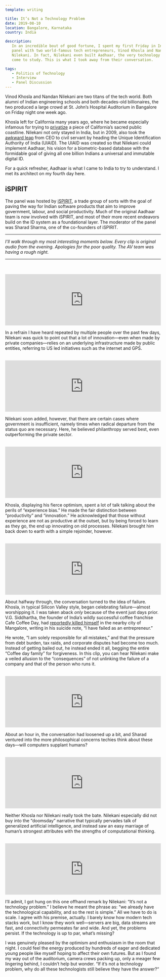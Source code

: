```yaml
---
template: writing

title: It’s Not a Technology Problem
date: 2019-08-10
location: Bangalore, Karnataka
country: India

description:
   In an incredible bout of good fortune, I spent my first Friday in India at a
   panel with two world-famous tech entrepreneurs, Vinod Khosla and Nandan
   Nilekani. In fact, Nilekani even built Aadhaar, the very technology I have
   come to study. This is what I took away from their conversation.

tags:
   - Politics of Technology
   - Interview
   - Panel Discussion
---
```


Vinod Khosla and Nandan Nilekani are two titans of the tech world. Both alumni
of Indian engineering schools and both decades-old billionaires, the two
produced a large crowd at St. John’s Hospital Auditorium in Bangalore on Friday
night one week ago.

Khosla left for California many years ago, where he became especially infamous
for trying to
[privatize](https://www.nytimes.com/2018/08/30/technology/vinod-khosla-beach.html)
a piece of California’s sacred public coastline. Nilekani not only stayed in
India, but in 2009, also took the
[awkward leap](https://www.newyorker.com/magazine/2011/10/03/the-i-d-man) from
CEO to civil servant by heading the Unique Identification Authority of India
(UIAID). The UIAID was created so that Nilekani could implement Aadhaar, his
vision for a biometric-based database with the formidable goal of giving all one
billion Indians a universal and immutable digital ID.

For a quick refresher, Aadhaar is what I came to India to try to understand. I
met its architect on my fourth day here.

## iSPIRIT

The panel was hosted by [iSPIRIT](http://ispirt.in/), a trade group of sorts
with the goal of paving the way for Indian software products that aim to improve
government, labour, and social productivity. Much of the original Aadhaar team
is now involved with iSPIRIT, and most of their more recent endeavors build on
the ID system as a foundational layer. The moderator of the panel was Sharad
Sharma, one of the co-founders of iSPIRIT.

---

_I’ll walk through my most interesting moments below. Every clip is original
audio from the evening. Apologies for the poor quality. The AV team was having a
rough night._

---

<br />

<br />

<iframe
	width='100%'
	height='166'
	scrolling='no'
	frameborder='no'
	allow='autoplay'
	src='https://w.soundcloud.com/player/?url=https%3A//api.soundcloud.com/tracks/663415382&color=%23383637&auto_play=false&hide_related=false&show_comments=true&show_user=true&show_reposts=false&show_teaser=true'></iframe>

In a refrain I have heard repeated by multiple people over the past few days,
Nilekani was quick to point out that a lot of innovation—even when made by
private companies—relies on an underlying infrastructure made by public
entities, referring to US led initiatives such as the internet and GPS.

<br />

<iframe
	width='100%'
	height='166'
	scrolling='no'
	frameborder='no'
	allow='autoplay'
	src='https://w.soundcloud.com/player/?url=https%3A//api.soundcloud.com/tracks/663415343&color=%23383637&auto_play=false&hide_related=false&show_comments=true&show_user=true&show_reposts=false&show_teaser=true'></iframe>

Nilekani soon added, however, that there are certain cases where government is
insufficient, namely times when radical departure from the status quo are
necessary. Here, he believed philanthropy served best, even outperforming the
private sector.

<br />

<iframe
	width='100%'
	height='166'
	scrolling='no'
	frameborder='no'
	allow='autoplay'
	src='https://w.soundcloud.com/player/?url=https%3A//api.soundcloud.com/tracks/663415319&color=%23383637&auto_play=false&hide_related=false&show_comments=true&show_user=true&show_reposts=false&show_teaser=true'></iframe>

Khosla, displaying his fierce optimism, spent a lot of talk talking about the
perils of “experience bias.” He made the fair distinction between “productivity”
and “innovation.” He acknowledged that those without experience are not as
productive at the outset, but by being forced to learn as they go, the end up
innovating on old processes. Nilekani brought him back down to earth with a
simple rejoinder, however.

<br />

<iframe
	width='100%'
	height='166'
	scrolling='no'
	frameborder='no'
	allow='autoplay'
	src='https://w.soundcloud.com/player/?url=https%3A//api.soundcloud.com/tracks/663415283&color=%23383637&auto_play=false&hide_related=false&show_comments=true&show_user=true&show_reposts=false&show_teaser=true'></iframe>

About halfway through, the conversation turned to the idea of failure. Khosla,
in typical Silicon Valley style, began celebrating failure—almost worshipping
it. I was taken aback _only_ because of the event just days prior. V.G.
Siddhartha, the founder of India’s wildly successful coffee franchise Cafe
Coffee Day, had
[reportedly killed himself](https://edition.cnn.com/2019/07/31/business/ccd-founder-body-found-siddhartha/index.html)
in the nearby city of Mangalore, writing in his suicide note, “I have failed as
an entrepreneur.”

He wrote, “I am solely responsible for all mistakes,” and that the pressure from
debt burden, tax raids, and corporate disputes had become too much. Instead of
getting bailed out, he instead ended it all, begging the entire “Coffee day
family” for forgiveness. In this clip, you can hear Nilekani make a veiled
allusion to the “consequences” of not unlinking the failure of a company and
that of the person who runs it.

<br />

<iframe
	width='100%'
	height='166'
	scrolling='no'
	frameborder='no'
	allow='autoplay'
	src='https://w.soundcloud.com/player/?url=https%3A//api.soundcloud.com/tracks/663415205&color=%23383637&auto_play=false&hide_related=false&show_comments=true&show_user=true&show_reposts=false&show_teaser=true'></iframe>

About an hour in, the conversation had loosened up a bit, and Sharad ventured
into the more philosophical concerns techies think about these days—will
computers supplant humans?

<br />

<iframe
	width='100%'
	height='166'
	scrolling='no'
	frameborder='no'
	allow='autoplay'
	src='https://w.soundcloud.com/player/?url=https%3A//api.soundcloud.com/tracks/663415178&color=%23383637&auto_play=false&hide_related=false&show_comments=true&show_user=true&show_reposts=false&show_teaser=true'></iframe>

Neither Khosla nor Nilekani really took the bate. Nilekani especially did not
buy into the “doomsday” narrative that typically pervades talk of generalized
artificial intelligence, and instead saw an easy marriage of human’s strongest
attributes with the strengths of computational thinking.

<br />

<iframe
	width='100%'
	height='166'
	scrolling='no'
	frameborder='no'
	allow='autoplay'
	src='https://w.soundcloud.com/player/?url=https%3A//api.soundcloud.com/tracks/663415361&color=%23383637&auto_play=false&hide_related=false&show_comments=true&show_user=true&show_reposts=false&show_teaser=true'></iframe>

I’ll admit, I got hung on this one offhand remark by Nilekani: “It’s not a
technology problem.” I believe he meant the phrase as: “we already have the
technological capability, and so the rest is simple.” All we have to do is
scale. I agree with his premise, actually. I barely know how modern tech stacks
work, but I know they work well—servers are big, data streams are fast, and
connectivity permeates far and wide. And yet, the problems persist. If the
technology is up to par, what’s missing?

I was genuinely pleased by the optimism and enthusiasm in the room that night. I
could feel the energy produced by hundreds of eager and dedicated young people
like myself hoping to affect their own futures. But as I found my way out of the
auditorium, camera crews packing up, only a meager few lingering behind, I
couldn’t help but wonder. “If it’s not a technology problem, why do all these
technologists still believe they have the answer?“
